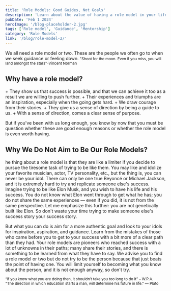 ```yaml
---
title: 'Role Models: Good Guides, Not Goals'
description: 'Learn about the value of having a role model in your life, any why you should have one.'
pubDate: 'Feb 1 2024'
heroImage: '/blog-placeholder-2.jpg'
tags: ['Role model', 'Guidance', 'Mentorship']
category: 'Role Models'
link: '/blog/role-model-2/'
---
```


We all need a role model or two. These are the people we often go to when we seek guidance or feeling down.
<small>"Shoot for the moon. Even if you miss, you will land amongst the stars"-Vincent Norman</small> <br/>

<h2>Why have a role model?</h2>
+ They show us that success is possible, and that we can achieve it too as a result we are willing to push further.
+ Their experiences and triumphs are an inspiration, especially when the going gets hard.
+ We draw courage from their stories.
+ They give us a sense of direction by being a guide to us.
+ With a sense of direction, comes a clear sense of purpose.

But if you've been with us long enough, you know by now that you must be question whether these are good enough reasons or whether the role model is even worth having.

<h2>Why We Do Not Aim to Be Our Role Models?</h2>

he thing about a role model is that they are like a limiter if you decide to pursue the tiresome task of trying to 
be like them. You may like and idolize your favorite musician, actor, TV personality, etc., but the thing is, you can 
never be your idol. There can only be one true Beyoncé or 
Michael Jackson, and it is extremely hard to try and replicate someone else's success. Imagine trying to be like Elon Musk, and you wish to have his life and his success.
You do not know what Elon went through to get what he has; you do not share the same experiences — even if you did,
it is not from the same perspective. Let me emphasize this further: you are not genetically built like Elon. So don't waste your time trying to make someone else's success story your success story.

But what you can do is aim for a more authentic goal and look to your idols for inspiration, aspiration, and guidance. 
Learn from the mistakes of those who came before you to get to your success with a bit more of a clear path than they 
had. Your role models are pioneers who reached success with a lot of unknowns in their paths; many share their stories, 
and there is something to be learned from what they have to say. We advise you to find a role model or two but do not 
try to be the person because that just beats the point of having one. You will limit yourself to becoming what you 
know about the person, and it is not enough anyway, so don't try.

<small>“If you know what you are doing then, it shouldn’t take you too long to do it” – W.P.A.</small> <br/>
<small>"The direction in which education starts a man, will determine his future in
life." — Plato </small>